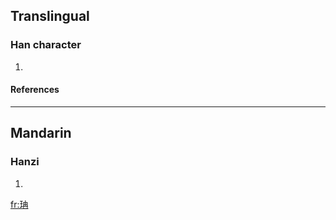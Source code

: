 ==Translingual==
===Han character===
{{Han char|rn=96|rad=玉|as=05|sn=9|four=1515<sub>7</sub>|canj=一土土月 (MGGB)}}
# {{defn|Han|sort=玉05}}
====References====
{{Han ref|kx=0729.130|dkj=20907|dj=1141.050|hdz=21106.110|uh=73C3|ud=29635|bh=CFD3|bd=53203}}

----
==Mandarin==
===Hanzi===
{{cmn-hanzi|pin=[[rǎn]] ([[ran3]])|wg=jan<sup>3</sup>}}
# {{defn|Mandarin}}

[[fr:珃]]